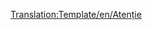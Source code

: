 <noinclude>[[Translation:Template/en/Atenție]]</noinclude>{{en/Ambox| type  = notice
| text  = <strong>Atenție</strong><br/>{{{1|Acesta este un text exemplu. Aici apare mesajul folosit în acest template.}}}
}}<noinclude>